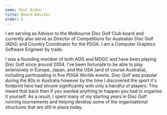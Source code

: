```yaml
---
name: Paul Arden
title: Board Advisor
order: 5
---
```


I am serving as Advisor to the Melbourne Disc Golf Club board and currently also serve as Director of Competitions for Australian Disc Golf (ADG) and Country Coordinator for the PDGA. I am a Computer Graphics Software Engineer by trade.

I was a founding member of both ADG and MDGC and have been playing Disc Golf since around 2004. I've been fortunate to be able to play extensively in Europe, Japan, and the USA (and of course Australia), including participating in five PDGA Worlds events. Disc Golf was popular during the 80s in Australia however by the time I discovered the sport it's footprint here had shrunk significantly with only a handful of players. This meant that back then if you wanted anything to happen you had to organise it yourself. As a result, I spent many of my starting years in Disc Golf running tournaments and helping develop some of the organisational structures that are still in place today.
